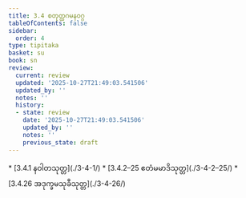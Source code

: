 ```yaml
---
title: 3.4 စတုတ္ထဂမနဝဂ္ဂ
tableOfContents: false
sidebar:
  order: 4
type: tipitaka
basket: su
book: sn
review:
  current: review
  updated: '2025-10-27T21:49:03.541506'
  updated_by: ''
  notes: ''
  history:
  - state: review
    date: '2025-10-27T21:49:03.541506'
    updated_by: ''
    notes: ''
    previous_state: draft
---
```



<ReviewStatus review={frontmatter.review} showDetails={true} />

<HypothesisAnnotation frontmatter={frontmatter} />

<DynamicBreadcrumb />



<TableOfContents book="sn" section="3.4">
* [3.4.1 နဝါတသုတ္တ](./3-4-1/)
* [3.4.2–25 ဧတံမမာဒိသုတ္တ](./3-4-2–25/)
* [3.4.26 အဒုက္ခမသုခီသုတ္တ](./3-4-26/)
</TableOfContents>